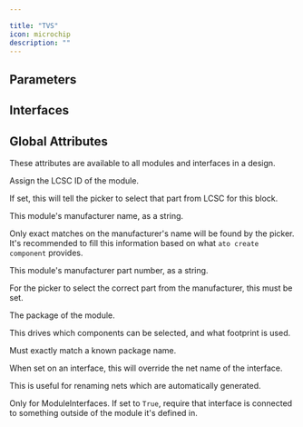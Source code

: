 ```yaml
---

title: "TVS"
icon: microchip
description: ""
---
```



## Parameters

<ParamField path='current' type='ampere'>
</ParamField>

<ParamField path='forward_voltage' type='volt'>
</ParamField>

<ParamField path='max_current' type='ampere'>
</ParamField>

<ParamField path='reverse_breakdown_voltage' type='volt'>
</ParamField>

<ParamField path='reverse_leakage_current' type='ampere'>
</ParamField>

<ParamField path='reverse_working_voltage' type='volt'>
</ParamField>


## Interfaces

<ParamField path='anode' type='Electrical'>
</ParamField>

<ParamField path='cathode' type='Electrical'>
</ParamField>


## Global Attributes


These attributes are available to all modules and interfaces in a design.
<ParamField path='lcsc_id' type='str'>

Assign the LCSC ID of the module.

If set, this will tell the picker to select that part from LCSC for this block.
</ParamField>

<ParamField path='manufacturer' type='str'>

This module's manufacturer name, as a string.

Only exact matches on the manufacturer's name will be found by the picker.
It's recommended to fill this information based on what `ato create component`
provides.
</ParamField>

<ParamField path='mpn' type='str'>

This module's manufacturer part number, as a string.

For the picker to select the correct part from the manufacturer,
this must be set.
</ParamField>

<ParamField path='package' type='str'>

The package of the module.

This drives which components can be selected, and what footprint is used.

Must exactly match a known package name.
</ParamField>

<ParamField path='exclude_from_bom' type='bool'>
</ParamField>

<ParamField path='override_net_name' type='str'>

When set on an interface, this will override the net name of the interface.

This is useful for renaming nets which are automatically generated.
</ParamField>

<ParamField path='required' type='bool'>

Only for ModuleInterfaces.
If set to `True`, require that interface is connected to something outside
of the module it's defined in.
</ParamField>

